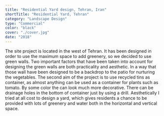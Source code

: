 ```yaml
---
title: "Residential Yard design, Tehran, Iran"
shortTitle: "Residential Yard, Tehran"
category: "Landscape Design"
type: "Commercial"
color: "black"
cover: "./cover.jpg"
date: "2018"
---
```


The site project is located in the west of Tehran. It has been designed in order to use the maximum space to add greenery, so we decided to use green walls. Two important factors that have been taken into account for designing the green walls are both practicality and aesthetic. In a way that those wall have been designed to be a backdrop to the patio for nurturing the vegetables. The second aim of the project is to use recycled tins as container, as almost anything can be used as a container for plants such as tomato. By some color the can look much more decorative. There can be drainage holes in the bottom of container just by using a drill. Aesthetically I tried at all cost to design a yard, which gives residents a chance to be provided with lots of greenery and water both in the horizontal and vertical space.
